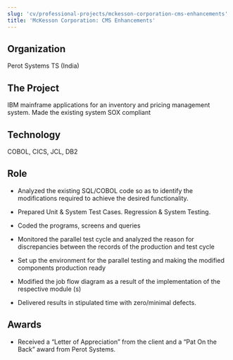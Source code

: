 ```yaml
---
slug: 'cv/professional-projects/mckesson-corporation-cms-enhancements'
title: 'McKesson Corporation: CMS Enhancements'
---
```


## Organization

Perot Systems TS (India)

## The Project

IBM mainframe applications for an inventory and pricing management system. Made the existing system SOX compliant

## Technology

COBOL, CICS, JCL, DB2

## Role

-   Analyzed the existing SQL/COBOL code so as to identify the modifications required to achieve the desired functionality.

-   Prepared Unit & System Test Cases. Regression & System Testing.

-   Coded the programs, screens and queries

-   Monitored the parallel test cycle and analyzed the reason for discrepancies between the records of the production and test cycle

-   Set up the environment for the parallel testing and making the modified components production ready

-   Modified the job flow diagram as a result of the implementation of the respective module (s)

-   Delivered results in stipulated time with zero/minimal defects.

## Awards

-   Received a “Letter of Appreciation” from the client and a “Pat On the Back” award from Perot Systems.
